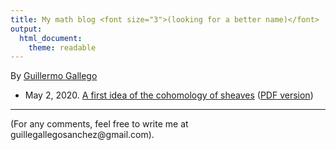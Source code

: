 ```yaml
---
title: My math blog <font size="3">(looking for a better name)</font>
output:
  html_document: 
    theme: readable
---
```

By [Guillermo Gallego](https://guillegran.github.io)

+ May 2, 2020. [A first idea of the cohomology of sheaves](CechCohomology/cohomologyR.html) ([PDF version](CechCohomology/cohomologyR.pdf))

----

(For any comments, feel free to write me at guillegallegosanchez@gmail.com).

